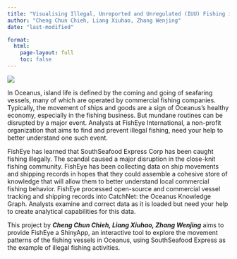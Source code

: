 ```yaml
---
title: "Visualising Illegal, Unreported and Unregulated (IUU) Fishing in Oceanus"
author: "Cheng Chun Chieh, Liang Xiuhao, Zhang Wenjing" 
date: "last-modified"

format:
  html:
    page-layout: full
    toc: false
---
```


![](images/clipboard-773640502.png)

In Oceanus, island life is defined by the coming and going of seafaring vessels, many of which are operated by commercial fishing companies. Typically, the movement of ships and goods are a sign of Oceanus’s healthy economy, especially in the fishing business. But mundane routines can be disrupted by a major event. Analysts at FishEye International, a non-profit organization that aims to find and prevent illegal fishing, need your help to better understand one such event.

FishEye has learned that SouthSeafood Express Corp has been caught fishing illegally. The scandal caused a major disruption in the close-knit fishing community. FishEye has been collecting data on ship movements and shipping records in hopes that they could assemble a cohesive store of knowledge that will allow them to better understand local commercial fishing behavior. FishEye processed open-source and commercial vessel tracking and shipping records into CatchNet: the Oceanus Knowledge Graph. Analysts examine and correct data as it is loaded but need your help to create analytical capabilities for this data.

This project by ***Cheng Chun Chieh, Liang Xiuhao, Zhang Wenjing*** aims to provide FishEye a ShinyApp, an interactive tool to explore the movement patterns of the fishing vessels in Oceanus, using SouthSeafood Express as the example of illegal fishing activities.
